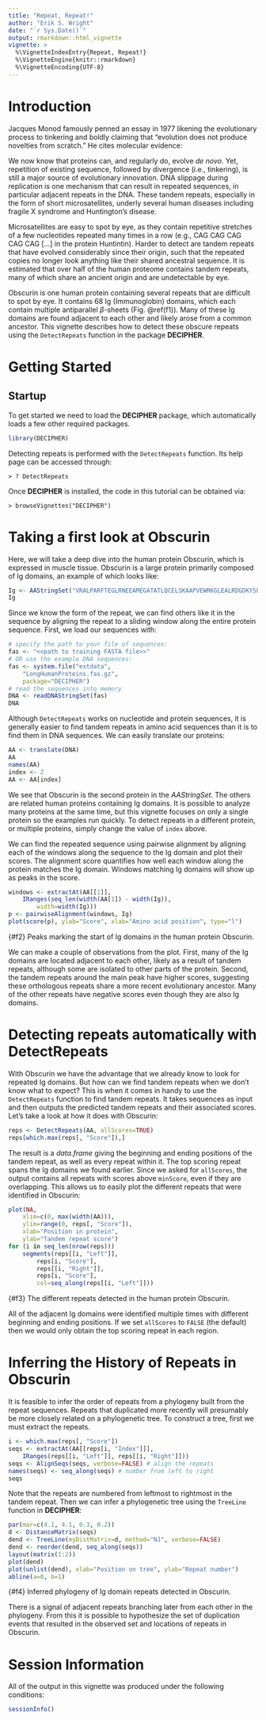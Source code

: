 ```yaml
---
title: "Repeat, Repeat!"
author: "Erik S. Wright"
date: "`r Sys.Date()`"
output: rmarkdown::html_vignette
vignette: >
  %\VignetteIndexEntry{Repeat, Repeat!}
  %\VignetteEngine{knitr::rmarkdown}
  %\VignetteEncoding{UTF-8}
---
```


# Introduction

Jacques Monod famously penned an essay in 1977 likening the evolutionary process to tinkering and boldly claiming that "evolution does not produce novelties from scratch." He cites molecular evidence:

\begin{quotation}
This is exemplified by the finding that large segments of genetic information, that is, of DNA, turn out to be homologous, not only in the same organism, but also among different organisms, even among those that are phylogenetically distant. Similarly, as more is known about amino acid sequences in proteins, it appears not only that proteins fulfilling similar functions in different organisms have frequently similar sequences, but also that proteins with different functions also exhibit rather large segments in common.
\end{quotation}

We now know that proteins can, and regularly do, evolve *de novo*. Yet, repetition of existing sequence, followed by divergence (i.e., tinkering), is still a major source of evolutionary innovation. DNA slippage during replication is one mechanism that can result in repeated sequences, in particular adjacent repeats in the DNA. These tandem repeats, especially in the form of short microsatellites, underly several human diseases including fragile X syndrome and Huntington's disease.

Microsatellites are easy to spot by eye, as they contain repetitive stretches of a few nucleotides repeated many times in a row (e.g., CAG CAG CAG CAG CAG [...] in the protein Huntintin). Harder to detect are tandem repeats that have evolved considerably since their origin, such that the repeated copies no longer look anything like their shared ancestral sequence. It is estimated that over half of the human proteome contains tandem repeats, many of which share an ancient origin and are undetectable by eye.

Obscurin is one human protein containing several repeats that are difficult to spot by eye. It contains 68 Ig (Immunoglobin) domains, which each contain multiple antiparallel $\beta$-sheets (Fig. \@ref(f1)). Many of these Ig domains are found adjacent to each other and likely arose from a common ancestor. This vignette describes how to detect these obscure repeats using the `DetectRepeats` function in the \R{} package **DECIPHER**.


# Getting Started

## Startup


To get started we need to load the **DECIPHER** package, which automatically loads a few other required packages.

```r
library(DECIPHER)
```

Detecting repeats is performed with the `DetectRepeats` function. Its help page can be accessed through:


```
> ? DetectRepeats
```


Once **DECIPHER** is installed, the code in this tutorial can be obtained via:


```
> browseVignettes("DECIPHER")
```

# Taking a first look at Obscurin


Here, we will take a deep dive into the human protein Obscurin, which is expressed in muscle tissue. Obscurin is a large protein primarily composed of Ig domains, an example of which looks like:

```r
Ig <- AAStringSet("VRALPARFTEGLRNEEAMEGATATLQCELSKAAPVEWRKGLEALRDGDKYSLRQDGAVCELQIHGLAMADNGVYSCVCGQERTSATLT")
Ig
```

Since we know the form of the repeat, we can find others like it in the sequence by aligning the repeat to a sliding window along the entire protein sequence. First, we load our sequences with:

```r
# specify the path to your file of sequences:
fas <- "<<path to training FASTA file>>"
# OR use the example DNA sequences:
fas <- system.file("extdata",
	"LongHumanProteins.fas.gz",
	package="DECIPHER")
# read the sequences into memory
DNA <- readDNAStringSet(fas)
DNA
```

Although `DetectRepeats` works on nucleotide and protein sequences, it is generally easier to find tandem repeats in amino acid sequences than it is to find them in DNA sequences. We can easily translate our proteins:

```r
AA <- translate(DNA)
AA
names(AA)
index <- 2
AA <- AA[index]
```

We see that Obscurin is the second protein in the *AAStringSet*. The others are related human proteins containing Ig domains. It is possible to analyze many proteins at the same time, but this vignette focuses on only a single protein so the examples run quickly. To detect repeats in a different protein, or multiple proteins, simply change the value of `index` above.

We can find the repeated sequence using pairwise alignment by aligning each of the windows along the sequence to the Ig domain and plot their scores. The alignment score quantifies how well each window along the protein matches the Ig domain. Windows matching Ig domains will show up as peaks in the score.

```r
windows <- extractAt(AA[[1]],
	IRanges(seq_len(width(AA[1]) - width(Ig)),
		width=width(Ig)))
p <- pairwiseAlignment(windows, Ig)
plot(score(p), ylab="Score", xlab="Amino acid position", type="l")
```
{#f2} Peaks marking the start of Ig domains in the human protein Obscurin.


We can make a couple of observations from the plot. First, many of the Ig domains are located adjacent to each other, likely as a result of tandem repeats, although some are isolated to other parts of the protein. Second, the tandem repeats around the main peak have higher scores, suggesting these orthologous repeats share a more recent evolutionary ancestor. Many of the other repeats have negative scores even though they are also Ig domains.


# Detecting repeats automatically with DetectRepeats


With Obscurin we have the advantage that we already know to look for repeated Ig domains. But how can we find tandem repeats when we don't know what to expect? This is when it comes in handy to use the `DetectRepeats` function to find tandem repeats. It takes sequences as input and then outputs the predicted tandem repeats and their associated scores. Let's take a look at how it does with Obscurin:

```r
reps <- DetectRepeats(AA, allScores=TRUE)
reps[which.max(reps[, "Score"]),]
```

The result is a *data.frame* giving the beginning and ending positions of the tandem repeat, as well as every repeat within it. The top scoring repeat spans the Ig domains we found earlier. Since we asked for `allScores`, the output contains all repeats with scores above `minScore`, even if they are overlapping. This allows us to easily plot the different repeats that were identified in Obscurin:

```r
plot(NA,
	xlim=c(0, max(width(AA))),
	ylim=range(0, reps[, "Score"]),
	xlab="Position in protein",
	ylab="Tandem repeat score")
for (i in seq_len(nrow(reps)))
	segments(reps[[i, "Left"]],
		reps[i, "Score"],
		reps[[i, "Right"]],
		reps[i, "Score"],
		col=seq_along(reps[[i, "Left"]]))
```
{#f3} The different repeats detected in the human protein Obscurin.


All of the adjacent Ig domains were identified multiple times with different beginning and ending positions. If we set `allScores` to `FALSE` (the default) then we would only obtain the top scoring repeat in each region.


# Inferring the History of Repeats in Obscurin

It is feasible to infer the order of repeats from a phylogeny built from the repeat sequences. Repeats that duplicated more recently will presumably be more closely related on a phylogenetic tree. To construct a tree, first we must extract the repeats.

```r
i <- which.max(reps[, "Score"])
seqs <- extractAt(AA[[reps[i, "Index"]]],
	IRanges(reps[[i, "Left"]], reps[[i, "Right"]]))
seqs <- AlignSeqs(seqs, verbose=FALSE) # align the repeats
names(seqs) <- seq_along(seqs) # number from left to right
seqs
```

Note that the repeats are numbered from leftmost to rightmost in the tandem repeat. Then we can infer a phylogenetic tree using the `TreeLine` function in **DECIPHER**:

```r
par(mar=c(4.1, 4.1, 0.3, 0.2))
d <- DistanceMatrix(seqs)
dend <- TreeLine(myDistMatrix=d, method="NJ", verbose=FALSE)
dend <- reorder(dend, seq_along(seqs))
layout(matrix(1:2))
plot(dend)
plot(unlist(dend), xlab="Position on tree", ylab="Repeat number")
abline(a=0, b=1)
```
{#f4} Inferred phylogeny of Ig domain repeats detected in Obscurin.

There is a signal of adjacent repeats branching later from each other in the phylogeny. From this it is possible to hypothesize the set of duplication events that resulted in the observed set and locations of repeats in Obscurin.


# Session Information


All of the output in this vignette was produced under the following conditions:

```r
sessionInfo()
```

